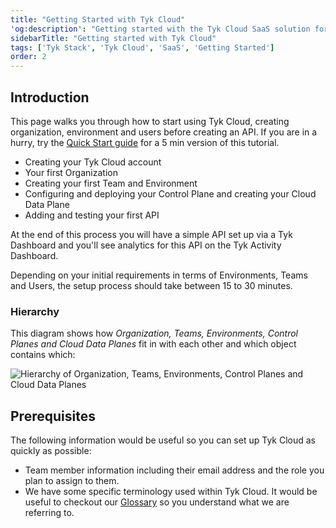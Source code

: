 ```yaml
---
title: "Getting Started with Tyk Cloud"
'og:description': "Getting started with the Tyk Cloud SaaS solution for API management"
sidebarTitle: "Getting started with Tyk Cloud"
tags: ['Tyk Stack', 'Tyk Cloud', 'SaaS', 'Getting Started']
order: 2
---
```


## Introduction


This page walks you through how to start using Tyk Cloud, creating organization, environment and users before creating an API. If you are in a hurry, try the [Quick Start guide](/5.6/../deployment-and-operations/tyk-cloud-platform/quick-start.md) for a 5 min version of this tutorial. 

* Creating your Tyk Cloud account
* Your first Organization
* Creating your first Team and Environment
* Configuring and deploying your Control Plane and creating your Cloud Data Plane
* Adding and testing your first API

At the end of this process you will have a simple API set up via a Tyk Dashboard and you'll see analytics for this API on the Tyk Activity Dashboard.

Depending on your initial requirements in terms of Environments, Teams and Users, the setup process should take between 15 to 30 minutes.

### Hierarchy

This diagram shows how _Organization, Teams, Environments, Control Planes and Cloud Data Planes_ fit in with each other and which object contains which:

<img src="/img/cloud/Onboarding_Diagram_2-1_Ara.png" alt="Hierarchy of Organization, Teams, Environments, Control Planes and Cloud Data Planes" />

## Prerequisites

The following information would be useful so you can set up Tyk Cloud as quickly as possible:

* Team member information including their email address and the role you plan to assign to them.
* We have some specific terminology used within Tyk Cloud. It would be useful to checkout our [Glossary](/5.6/tyk-cloud/troubleshooting-&-support/glossary.md) so you understand what we are referring to.
